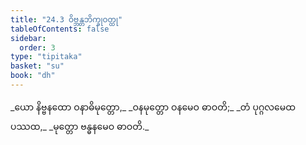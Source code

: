 ```yaml
---
title: "24.3 ဝိဗ္ဘန္တဘိက္ခုဝတ္ထု"
tableOfContents: false
sidebar:
  order: 3
type: "tipitaka"
basket: "su"
book: "dh"
---
```



<DynamicBreadcrumb />

<Division number="344" book="dh" e="ch" v="18" p="62">

<Paragraph number="370" type="verses" book="dh">
_ယော နိဗ္ဗနထော ဝနာဓိမုတ္တော,_  
_ဝနမုတ္တော ဝနမေဝ ဓာဝတိ;_  
_တံ ပုဂ္ဂလမေထ ပဿထ,_  
_မုတ္တော ဗန္ဓနမေဝ ဓာဝတိ._
</Paragraph>
</Division>